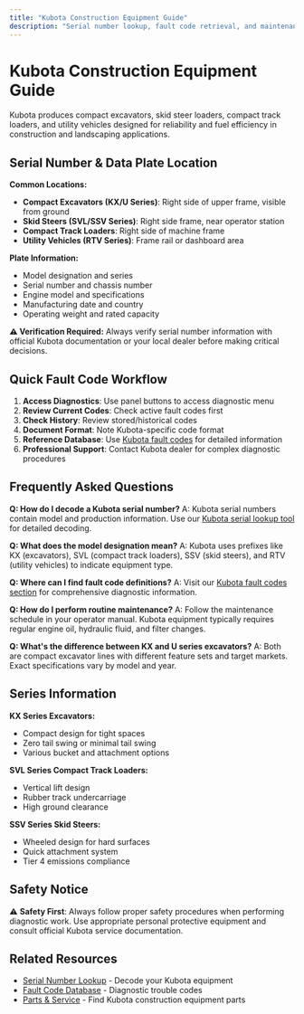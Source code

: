 ```yaml
---
title: "Kubota Construction Equipment Guide"
description: "Serial number lookup, fault code retrieval, and maintenance information for Kubota excavators, skid steers, and compact construction equipment."
---
```


# Kubota Construction Equipment Guide

Kubota produces compact excavators, skid steer loaders, compact track loaders, and utility vehicles designed for reliability and fuel efficiency in construction and landscaping applications.

## Serial Number & Data Plate Location

**Common Locations:**
- **Compact Excavators (KX/U Series)**: Right side of upper frame, visible from ground
- **Skid Steers (SVL/SSV Series)**: Right side frame, near operator station
- **Compact Track Loaders**: Right side of machine frame
- **Utility Vehicles (RTV Series)**: Frame rail or dashboard area

**Plate Information:**
- Model designation and series
- Serial number and chassis number
- Engine model and specifications
- Manufacturing date and country
- Operating weight and rated capacity

**⚠️ Verification Required:** Always verify serial number information with official Kubota documentation or your local dealer before making critical decisions.

## Quick Fault Code Workflow

1. **Access Diagnostics**: Use panel buttons to access diagnostic menu
2. **Review Current Codes**: Check active fault codes first
3. **Check History**: Review stored/historical codes
4. **Document Format**: Note Kubota-specific code format
5. **Reference Database**: Use [Kubota fault codes](/brand/kubota/fault-codes) for detailed information
6. **Professional Support**: Contact Kubota dealer for complex diagnostic procedures

## Frequently Asked Questions

**Q: How do I decode a Kubota serial number?**
A: Kubota serial numbers contain model and production information. Use our [Kubota serial lookup tool](/kubota-serial-number-lookup) for detailed decoding.

**Q: What does the model designation mean?**
A: Kubota uses prefixes like KX (excavators), SVL (compact track loaders), SSV (skid steers), and RTV (utility vehicles) to indicate equipment type.

**Q: Where can I find fault code definitions?**
A: Visit our [Kubota fault codes section](/brand/kubota/fault-codes) for comprehensive diagnostic information.

**Q: How do I perform routine maintenance?**
A: Follow the maintenance schedule in your operator manual. Kubota equipment typically requires regular engine oil, hydraulic fluid, and filter changes.

**Q: What's the difference between KX and U series excavators?**
A: Both are compact excavator lines with different feature sets and target markets. Exact specifications vary by model and year.

## Series Information

**KX Series Excavators:**
- Compact design for tight spaces
- Zero tail swing or minimal tail swing
- Various bucket and attachment options

**SVL Series Compact Track Loaders:**
- Vertical lift design
- Rubber track undercarriage
- High ground clearance

**SSV Series Skid Steers:**
- Wheeled design for hard surfaces
- Quick attachment system
- Tier 4 emissions compliance

## Safety Notice

⚠️ **Safety First**: Always follow proper safety procedures when performing diagnostic work. Use appropriate personal protective equipment and consult official Kubota service documentation.

## Related Resources

- [Serial Number Lookup](/kubota-serial-number-lookup) - Decode your Kubota equipment
- [Fault Code Database](/brand/kubota/fault-codes) - Diagnostic trouble codes
- [Parts & Service](/parts) - Find Kubota construction equipment parts
